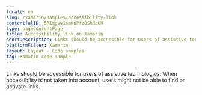 ```yaml
---
locale: en
slug: /xamarin/samples/accessibility-link
contentfulID: 5RImgvw1smKnPfzQShNcUH
type: pageContentPage
title: Accessibility link on Xamarin
shortDescription: Links should be accessible for users of assistive technologies.
platformFilter: Xamarin
layout: Layout - Code samples
tag: Xamarin code sample
---
```


Links should be accessible for users of assistive technologies. When accessibility is not taken into account, users might not be able to find or activate links.

<CodeSample id="accessibility-link" locale="en" platform="xamarin"/>